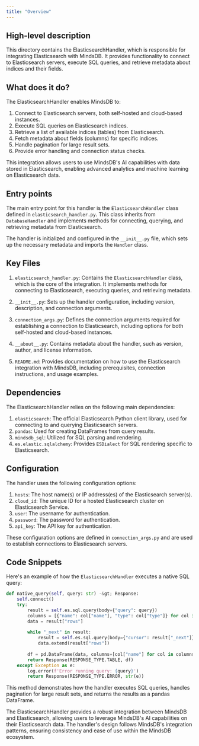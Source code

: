 ```yaml
---
title: "Overview"
---
```


## High-level description
This directory contains the ElasticsearchHandler, which is responsible for integrating Elasticsearch with MindsDB. It provides functionality to connect to Elasticsearch servers, execute SQL queries, and retrieve metadata about indices and their fields.

## What does it do?
The ElasticsearchHandler enables MindsDB to:
1. Connect to Elasticsearch servers, both self-hosted and cloud-based instances.
2. Execute SQL queries on Elasticsearch indices.
3. Retrieve a list of available indices (tables) from Elasticsearch.
4. Fetch metadata about fields (columns) for specific indices.
5. Handle pagination for large result sets.
6. Provide error handling and connection status checks.

This integration allows users to use MindsDB's AI capabilities with data stored in Elasticsearch, enabling advanced analytics and machine learning on Elasticsearch data.

## Entry points
The main entry point for this handler is the `ElasticsearchHandler` class defined in `elasticsearch_handler.py`. This class inherits from `DatabaseHandler` and implements methods for connecting, querying, and retrieving metadata from Elasticsearch.

The handler is initialized and configured in the `__init__.py` file, which sets up the necessary metadata and imports the `Handler` class.

## Key Files
1. `elasticsearch_handler.py`: Contains the `ElasticsearchHandler` class, which is the core of the integration. It implements methods for connecting to Elasticsearch, executing queries, and retrieving metadata.

2. `__init__.py`: Sets up the handler configuration, including version, description, and connection arguments.

3. `connection_args.py`: Defines the connection arguments required for establishing a connection to Elasticsearch, including options for both self-hosted and cloud-based instances.

4. `__about__.py`: Contains metadata about the handler, such as version, author, and license information.

5. `README.md`: Provides documentation on how to use the Elasticsearch integration with MindsDB, including prerequisites, connection instructions, and usage examples.

## Dependencies
The ElasticsearchHandler relies on the following main dependencies:

1. `elasticsearch`: The official Elasticsearch Python client library, used for connecting to and querying Elasticsearch servers.
2. `pandas`: Used for creating DataFrames from query results.
3. `mindsdb_sql`: Utilized for SQL parsing and rendering.
4. `es.elastic.sqlalchemy`: Provides `ESDialect` for SQL rendering specific to Elasticsearch.

## Configuration
The handler uses the following configuration options:

1. `hosts`: The host name(s) or IP address(es) of the Elasticsearch server(s).
2. `cloud_id`: The unique ID for a hosted Elasticsearch cluster on Elasticsearch Service.
3. `user`: The username for authentication.
4. `password`: The password for authentication.
5. `api_key`: The API key for authentication.

These configuration options are defined in `connection_args.py` and are used to establish connections to Elasticsearch servers.

## Code Snippets
Here's an example of how the `ElasticsearchHandler` executes a native SQL query:

```python
def native_query(self, query: str) -&gt; Response:
    self.connect()
    try:
        result = self.es.sql.query(body={"query": query})
        columns = [{"name": col["name"], "type": col["type"]} for col in result["columns"]]
        data = result["rows"]
        
        while "_next" in result:
            result = self.es.sql.query(body={"cursor": result["_next"]})
            data.extend(result["rows"])
        
        df = pd.DataFrame(data, columns=[col["name"] for col in columns])
        return Response(RESPONSE_TYPE.TABLE, df)
    except Exception as e:
        log.error(f'Error running query: {query}')
        return Response(RESPONSE_TYPE.ERROR, str(e))
```

This method demonstrates how the handler executes SQL queries, handles pagination for large result sets, and returns the results as a pandas DataFrame.

The ElasticsearchHandler provides a robust integration between MindsDB and Elasticsearch, allowing users to leverage MindsDB's AI capabilities on their Elasticsearch data. The handler's design follows MindsDB's integration patterns, ensuring consistency and ease of use within the MindsDB ecosystem.